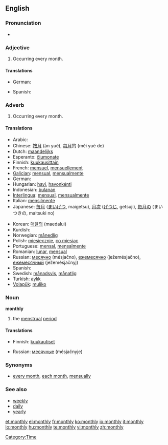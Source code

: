 ==English==

===Pronunciation===
*{{audio|en-us-monthly.ogg|Audio (US)}}

===Adjective===
{{es-adj}}

# Occurring every month.

====Translations====
{{trans-top|Occurring every month}}
*German: {{t|de|monatlich}}
{{trans-mid}}
*Spanish: {{t|es|mensual}}
{{trans-bottom}}

===Adverb===
{{en-adv|-}}

# Occurring every month.

====Translations====
{{trans-top|Occurring every month}}
*Arabic: {{Arab|[[شهريا|شهريًا]]}} {{IPAchar|(šahrīyan)}}
*Chinese: [[按月]] (àn yuè), [[每月]]的 (měi yuè de)
*Dutch: [[maandelijks]]
*Esperanto: [[ĉiumonate]]
*Finnish: [[kuukausittain]]
*French: [[mensuel]], [[mensuellement]]
*[[Galician]]: [[mensual]], [[mensualmente]]
*German: {{t|de|monatlich}}
*Hungarian: [[havi]], [[havonkénti]]
*Indonesian: [[bulan|bulanan]]
*[[Interlingua]]: [[mensual]], [[mensualmente]]
*Italian: [[mensilmente]]
*Japanese: [[毎月]] ([[まいげつ]], maigetsu), [[月次]] ([[げつじ]], getsuji), [[毎月]]の (まいつきの, maitsuki no)
{{trans-mid}}
*Korean: [[매달의]] (maedalui)
*Kurdish: {{KUchar|[[مانگانه‌]]}}
*Norwegian: [[månedlig]]
*Polish: [[miesięcznie]], [[co miesiąc]]
*Portuguese: [[mensal]], [[mensalmente]]
*Romanian: [[lunar]], [[mensual]]
*Russian: [[месячно]] (mésjačno), [[ежемесячно]] (ježemésjačno), [[ежемесячный]] (ježemésjačnyj)
*Spanish: {{t|es|mensualmente}}
*Swedish: [[månadsvis]], [[månatlig]]
*Turkish: [[aylık]]
*[[Volapük]]: [[muliko]]
{{trans-bottom}}

===Noun===
'''monthly'''

# {{euphemism}} the [[menstrual]] [[period]]

====Translations====
{{trans-top|(euphemism) the menstrual period}}
*Finnish: [[kuukautiset]] {{p}}
{{trans-mid}}
*Russian: [[месячные]] (mésjačnyje) {{p}}
{{trans-bottom}}

===Synonyms===
*[[every month]], [[each month]], [[mensually]]

===See also===
* [[weekly]]
* [[daily]]
* [[yearly]]

[[Category:Time]]

[[et:monthly]]
[[el:monthly]]
[[fr:monthly]]
[[ko:monthly]]
[[io:monthly]]
[[it:monthly]]
[[lo:monthly]]
[[hu:monthly]]
[[te:monthly]]
[[vi:monthly]]
[[zh:monthly]]
